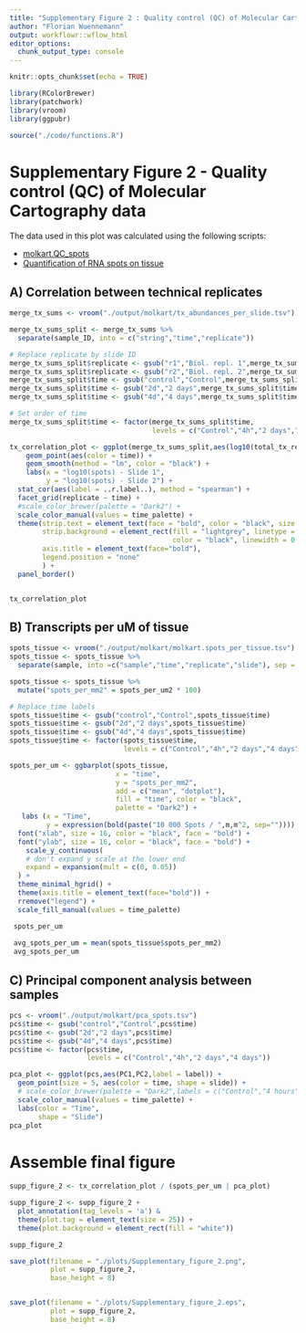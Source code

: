 ```yaml
---
title: "Supplementary Figure 2 : Quality control (QC) of Molecular Cartography data"
author: "Florian Wuennemann"
output: workflowr::wflow_html
editor_options:
  chunk_output_type: console
---
```


```r
knitr::opts_chunk$set(echo = TRUE)

library(RColorBrewer)
library(patchwork)
library(vroom)
library(ggpubr)

source("./code/functions.R")
```

# Supplementary Figure 2 - Quality control (QC) of Molecular Cartography data

The data used in this plot was calculated using the following scripts:

- [molkart.QC_spots](./analysis/molkart.QC_spots.Rmd)
* [Quantification of RNA spots on tissue](./analysis/molecular_cartography_python/molkart.count_spots_on_tissue.ipynb)

## A) Correlation between technical replicates


```r
merge_tx_sums <- vroom("./output/molkart/tx_abundances_per_slide.tsv")

merge_tx_sums_split <- merge_tx_sums %>%
  separate(sample_ID, into = c("string","time","replicate"))

# Replace replicate by slide ID
merge_tx_sums_split$replicate <- gsub("r1","Biol. repl. 1",merge_tx_sums_split$replicate)
merge_tx_sums_split$replicate <- gsub("r2","Biol. repl. 2",merge_tx_sums_split$replicate)
merge_tx_sums_split$time <- gsub("control","Control",merge_tx_sums_split$time)
merge_tx_sums_split$time <- gsub("2d","2 days",merge_tx_sums_split$time)
merge_tx_sums_split$time <- gsub("4d","4 days",merge_tx_sums_split$time)

# Set order of time 
merge_tx_sums_split$time <- factor(merge_tx_sums_split$time,
                                   levels = c("Control","4h","2 days","4 days"))

tx_correlation_plot <- ggplot(merge_tx_sums_split,aes(log10(total_tx_rep1),log10(total_tx_rep2))) +
    geom_point(aes(color = time)) +
    geom_smooth(method = "lm", color = "black") +
    labs(x = "log10(spots) - Slide 1",
         y = "log10(spots) - Slide 2") +
  stat_cor(aes(label = ..r.label..), method = "spearman") +
  facet_grid(replicate ~ time) +
  #scale_color_brewer(palette = "Dark2") + 
  scale_color_manual(values = time_palette) +
  theme(strip.text = element_text(face = "bold", color = "black", size = 14),
        strip.background = element_rect(fill = "lightgrey", linetype = "solid",
                                        color = "black", linewidth = 0.8),
        axis.title = element_text(face="bold"),
        legend.position = "none"
        ) +
  panel_border()


tx_correlation_plot
```


## B)  Transcripts per uM of tissue


```r
spots_tissue <- vroom("./output/molkart/molkart.spots_per_tissue.tsv")
spots_tissue <- spots_tissue %>%
  separate(sample, into =c("sample","time","replicate","slide"), sep = "_")

spots_tissue <- spots_tissue %>%
  mutate("spots_per_mm2" = spots_per_um2 * 100)

# Replace time labels
spots_tissue$time <- gsub("control","Control",spots_tissue$time)
spots_tissue$time <- gsub("2d","2 days",spots_tissue$time)
spots_tissue$time <- gsub("4d","4 days",spots_tissue$time)
spots_tissue$time <- factor(spots_tissue$time,
                            levels = c("Control","4h","2 days","4 days"))

spots_per_um <- ggbarplot(spots_tissue, 
                          x = "time", 
                          y = "spots_per_mm2",
                          add = c("mean", "dotplot"), 
                          fill = "time", color = "black",
                          palette = "Dark2") +
   labs (x = "Time",
         y = expression(bold(paste("10 000 Spots / ",m,m^2, sep="")))) +
  font("xlab", size = 16, color = "black", face = "bold") +
  font("ylab", size = 16, color = "black", face = "bold") +
    scale_y_continuous(
    # don't expand y scale at the lower end
    expand = expansion(mult = c(0, 0.05))
  ) +
  theme_minimal_hgrid() +
  theme(axis.title = element_text(face="bold")) +
  rremove("legend") +
  scale_fill_manual(values = time_palette)

 spots_per_um
 
 avg_spots_per_um = mean(spots_tissue$spots_per_mm2)
 avg_spots_per_um
```

## C) Principal component analysis between samples


```r
pcs <- vroom("./output/molkart/pca_spots.tsv")
pcs$time <- gsub("control","Control",pcs$time)
pcs$time <- gsub("2d","2 days",pcs$time)
pcs$time <- gsub("4d","4 days",pcs$time)
pcs$time <- factor(pcs$time,
                   levels = c("Control","4h","2 days","4 days"))
```


```r
pca_plot <- ggplot(pcs,aes(PC1,PC2,label = label)) +
  geom_point(size = 5, aes(color = time, shape = slide)) +
  # scale_color_brewer(palette = "Dark2",labels = c("Control","4 hours","2 days","4 days")) +
  scale_color_manual(values = time_palette) +
  labs(color = "Time",
       shape = "Slide")
pca_plot
```

# Assemble final figure

```r
supp_figure_2 <- tx_correlation_plot / (spots_per_um | pca_plot)

supp_figure_2 <- supp_figure_2 + 
  plot_annotation(tag_levels = 'a') & 
  theme(plot.tag = element_text(size = 25)) +
  theme(plot.background = element_rect(fill = "white"))

supp_figure_2

save_plot(filename = "./plots/Supplementary_figure_2.png",
          plot = supp_figure_2,
          base_height = 8)


save_plot(filename = "./plots/Supplementary_figure_2.eps",
          plot = supp_figure_2,
          base_height = 8)
```

